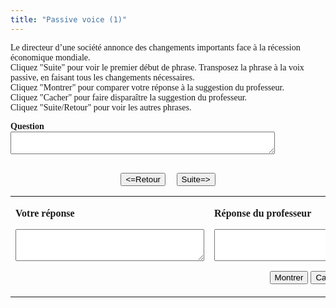 ```yaml
---
title: "Passive voice (1)"
---
```

<head>
  <style>
    body {
      font-family: Garamond, serif;
    }
  </style>
</head>

Le directeur d'une société annonce des changements importants face à la récession économique mondiale.<br />
Cliquez &quot;Suite&quot; pour voir le premier début de phrase. Transposez la phrase à la voix passive, en faisant tous les changements nécessaires. <br>
Cliquez &quot;Montrer&quot; pour comparer votre réponse &agrave; la suggestion du professeur.<br>
Cliquez &quot;Cacher&quot; pour faire dispara&icirc;tre la suggestion du professeur. <br />
Cliquez &quot;Suite/Retour&quot; pour voir les autres phrases.<br>

  <form name="qbox" action="" method="post">
    <p>
      <b>Question</b><br />
      <textarea name="q" rows="2" wrap="virtual" cols="50"></textarea>
    </p>
    <center>
      <br>
      <button onClick="begin(-1)" type="button">&lt;=Retour</button>
      &nbsp; &nbsp;
      <button onClick="begin(1)" type="button">Suite=&gt;</button>
      <br />

    </center>
  </form>

  <table width="80%" border="0" align="center">
    <tbody>
      <tr>
        <td valign="top" width="236">
          <p>
            <b>Votre réponse</b>
          </p>
          <form name="Sinput" action="" method="post">
            <p>
              <textarea name="Content" rows="3" wrap="virtual" cols="35"></textarea>
            </p>
          </form>
        </td>
        <td valign="top" width="308">
          <p>
            <b>Réponse du professeur</b>
          </p>
          <form name="feedback" action="" method="post">
            <p>
              <textarea name="fb" rows="3" wrap="virtual" cols="35"></textarea>
            </p>
          </form>
          <form name="Check" action="" method="post">
            <center>
              <button onClick="checkAnswer()" type="button">Montrer</button>
              <button onClick="hideAnswer()" type="button">Cacher</button>
            </center>
          </form>
        </td>
      </tr>
    </tbody>
  </table>

<SCRIPT language=Javascript><!--//
//  This code is based on a script by Marmoe Soemarmo.  
//  Dan Beeby modified it and wrote the creation interface, JavaScripts, and Perl Scripts.
//  http://lang.swarthmore.edu/mellon -- dbeeby@haverford.edu.
//  Content by Alison Murray Levine, University of Virginia, alevine@virginia.edu.
//  You may borrow and modify these scripts, but please give credit where credit is due.
	var Question= new Array();
	var Answer= new Array();
//---------------------DATA--------------------

Question[1]="Jeanne remplacera Martine à l'accueil.";Question[2]="On va complètement rénover les bureaux du conseil d'administration.";Question[3]="Notre agent comptable présentera un nouveau rapport financier.";Question[4]="Nous allons virer l'agence de voyage que nous avons utilisée auparavant.";Question[5]="On va licensier seize employés.";Question[6]="On a déjà étudié la vente du bâtiment, mais on n'a pas encore pris de décision.";Question[7]="Le conseil d'administration va recommander une réorganisation de la production.";Question[8]="Le co-directeur vient d'annoncer un nouveau plan 2020.";Question[9]="On conserve tous les bâtiments historiques du site.";Question[10]="On annoncera les nouveaux salaires quand on les aura décidé.";

Answer[1]="Martine sera remplacée par Jeanne à l'accueil.";Answer[2]="Les bureaux du conseil d'administration seront (vont être) complètement rénovés.";Answer[3]="Un nouveau rapport financier sera présenté par notre agent comptable.";Answer[4]="L'agence de voyage que nous avons utilisée auparavant sera (va être) virée.";Answer[5]="Seize employés seront (vont être) licensiés.";Answer[6]="La vente du bâtiment à été étudiée, mais la décision n'a pas encore été prise (aucune décision n'a été prise).";Answer[7]="Une réorganisation de la production sera (va être) recommandée par le conseil d'administration.";Answer[8]="Un nouveau plan 2020 vient d'être annoncé par le co-directeur.";Answer[9]="Tous les bâtiments historiques du site sont conservés.";Answer[10]="Les nouveaux salaires seront annoncés quand ils seront (auront été) décidés.";

//-------------------END DATA-------------

 var NextQ = 0;
  var QN = 0;

  function begin(QN) {
    NextQ = NextQ + QN;
    if (Question[NextQ] == null) {
      alert("Il n’y a plus de questions. Cliquez sur suite/retour pour revoir les questions.");
    }
    document.feedback.fb.value = "";
    document.Sinput.Content.value = "";
    document.qbox.q.value = Question[NextQ];
  }

  function checkAnswer() {
    if (document.Sinput.Content.value === "") {
      document.feedback.fb.value = "Essayez de répondre à la question avant de voir la réponse du professeur.";
    } else {
      document.feedback.fb.value = Answer[NextQ];
    }
  }

  function hideAnswer() {
    document.feedback.fb.value = "";
  }
  //-->
</script>
